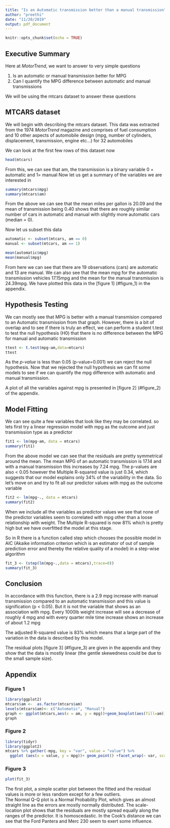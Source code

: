 ```yaml
---
title: "Is an Automatic transmission better than a manual transmission"
author: "preethi"
date: "11/20/2019"
output: pdf_document
---
```


```r
knitr::opts_chunk$set(echo = TRUE)
```

## Executive Summary

Here at *MotorTrend*, we want to answer to very simple questions  

1) Is an automatic or manual transmission better for MPG
2) Can I quantify the MPG difference between automatic and manual transmissions

We will be using the mtcars dataset to answer these questions  

## MTCARS dataset

We will begin with describing the mtcars dataset. This data was extracted from the 1974 *MotorTrend* magazine and comprises of fuel consumption and 10 other aspects of automobile design (mpg, number of cylinders, displacement, transmission, engine etc...) for 32 automobiles

We can look at the first few rows of this dataset now  

```r
head(mtcars)
```

From this, we can see that am, the transmission is a binary variable 0 = automatic and 1= manual
Now let us get a summary of the variables we are interested in  

```r
summary(mtcars$mpg)
summary(mtcars$am)
```
From the above we can see that the mean miles per gallon is 20.09 and the mean of transmission being 0.40 shows that there are roughly similar number of cars in automatic and manual with slightly more automatic cars (median = 0). 

Now let us subset this data
```r
automatic <- subset(mtcars, am == 0)
manual <- subset(mtcars, am == 1)

mean(automatic$mpg)
mean(manual$mpg)
```
From here we can see that there are 19 observations (cars) are automatic and 13 are manual. 
We can also see that the mean mpg for the automatic transmission vehicles 17.15mpg and the mean for the manual transmission is 24.39mpg.
We have plotted this data in the [figure 1] (#figure_1) in the appendix.

## Hypothesis Testing
We can mostly see that MPG is better with a manual transmision compared to an Automatic transmission from that graph. However, there is a bit of overlap and to see if there is truly an effect, we can perform a student t.test to test the null hypothesis (H0) that there is no difference between the MPG for manual and automatic transmission  

```r
ttest <- t.test(mpg~am,data=mtcars)
ttest
```
As the *p-value* is less than 0.05 (p-value=0.001) we can reject the null hypothesis. 
Now that we rejected the null hypothesis we can fit some models to see if we can quantify the mpg difference with automatic and manual transmission. 

A plot of all the variables against mpg is presented in [figure 2] (#figure_2) of the appendix.

## Model Fitting

We can see quite a few variables that look like they may be correlated. so lets first try a linear regression model with mpg as the outcome and just transmission type as a predictor  


```r
fit1 <- lm(mpg~am, data = mtcars)
summary(fit1)
```

From the above model we can see that the residuals are pretty symmetrical around the mean. 
The mean MPG of an automatic transmission is 17.14 and with a manual transmission this increases by 7.24 mpg. The p-values are also < 0.05 however the Multiple R-squared value is just 0.34, which suggests that our model explains only 34% of the variability in the data.
So let's move on and try to fit all our predictor values with mpg as the outcome variable  

```r

fit2 <- lm(mpg~., data = mtcars)
summary(fit2)
```

When we include all the variables as predictor values we see that none of the predictor variables seem to correlated with mpg other than a loose relationship with weight. The Multiple R-squared is now 81% which is pretty high but we have overfitted the model at this stage.  

So in R there is a function called step which chooses the possible model in AIC (Akaike information criterion which is an estimator of out of sample prediction error and thereby the relative quality of a model) in a step-wise algorithm

```r
fit_3 <- (step(lm(mpg~.,data = mtcars),trace=0))
summary(fit_3)
```
## Conclusion
In accordance with this function, there is a 2.9 mpg increase with manual transmission compared to an automatic transmission and this value is signification (p < 0.05). But it is not the variable that shows as an association with mpg. Every 1000lb weight increase will see a decrease of roughly 4 mpg and with every quarter mile time increase shows an increase of about 1.2 mpg

The adjusted R-squared value is 83% which means that a large part of the variation in the data is described by this model. 

The residual plots [figure 3] (#figure_3) are given in the appendix and they show that the data is mostly linear (the gentle skewedness could be due to the small sample size). 



## Appendix

### <a id="figure_1"></a> Figure 1
```r
library(ggplot2)
mtcars$am <-  as.factor(mtcars$am)
levels(mtcars$am)<- c("Automatic", "Manual")
graph <- ggplot(mtcars,aes(x = am, y = mpg))+geom_boxplot(aes(fill=am))
graph
```

### <a id="figure_2"></a> Figure 2
```r
library(tidyr)
library(ggplot2)
mtcars %>% gather(-mpg, key = "var", value = "value") %>%
  ggplot (aes(x = value, y = mpg))+ geom_point() +facet_wrap(~ var, scales = "free") + theme_bw()

```

### <a id="figure_1=3"></a> Figure 3
```r
plot(fit_3)
```

The first plot, a simple scatter plot between the fitted and the residual values is more or less random except for a few outliers.   
The Normal Q-Q plot is a Normal Probability Plot, which gives an almost straight line as the errors are mostly normally distributed. 
The scale-location plot shows that the residuals are mostly spread equally along the ranges of the predictor. It is homoscedastic. 
In the Cook's distance we can see that the Ford Pantera and Merc 230 seem to exert some influence. 




